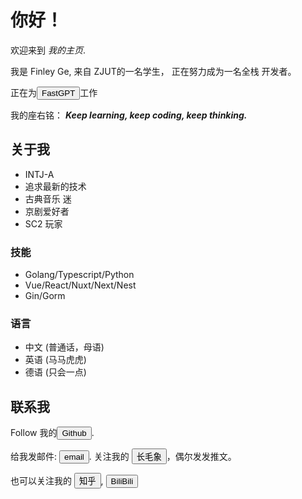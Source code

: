 # 你好！

<Avatar />

欢迎来到 *我的主页*.

我是 Finley Ge,
来自
<HoverComment comment="浙江工业大学">ZJUT</HoverComment>的一名学生，
正在努力成为一名<HoverComment comment="前后软硬">全栈</HoverComment> 开发者。

正在为<Button color="lightblue" link="https://fastgpt.run/"> FastGPT </Button>工作

我的座右铭：
***Keep learning, keep coding, keep thinking.***

## 关于我

- <HoverComment comment="MBTI">INTJ-A</HoverComment>
- 追求最新的技术
- <HoverComment comment="最爱的作曲家是巴赫">古典音乐</HoverComment> 迷
- 京剧爱好者
- <HoverComment comment="星际争霸2">SC2</HoverComment> 玩家

### 技能

- Golang/Typescript/Python
- Vue/React/Nuxt/Next/Nest
- Gin/Gorm

### 语言

- 中文 (普通话，母语)
- 英语 (马马虎虎)
- 德语 (只会一点)

## 联系我

Follow 我的<Button color="black" link="https://github.com/FinleyGe"> Github </Button>.

给我发邮件: <Button color="pink" link="mailto:finleyge@qq.com"> email </Button>.
关注我的 <Button color="#5A4DDF" link="https://g0v.social/@FinleyGe@g0v.social"> 长毛象 </Button>，偶尔发发推文。

也可以关注我的 <Button color="#0751bc" link="https://www.zhihu.com/people/ge-jun-75-34"> 知乎 </Button>, 
<Button color="pink" link="https://space.bilibili.com/62847286"> BiliBili </Button>
